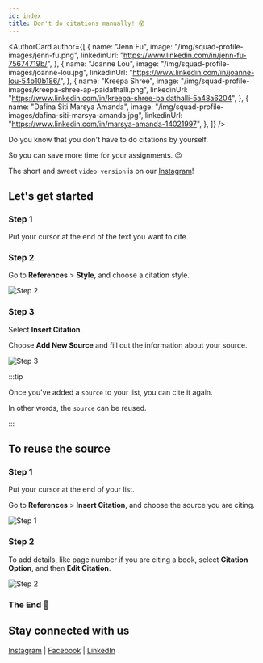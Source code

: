 ```yaml
---
id: index
title: Don't do citations manually! 😰
---
```



<AuthorCard
	author={[
		{
			name: "Jenn Fu",
			image: "/img/squad-profile-images/jenn-fu.png",
			linkedinUrl: "https://www.linkedin.com/in/jenn-fu-75674719b/",
		},
		{
			name: "Joanne Lou",
			image: "/img/squad-profile-images/joanne-lou.jpg",
			linkedinUrl: "https://www.linkedin.com/in/joanne-lou-54b10b186/",
		},
		{
			name: "Kreepa Shree",
			image: "/img/squad-profile-images/kreepa-shree-ap-paidathalli.png",
			linkedinUrl: "https://www.linkedin.com/in/kreepa-shree-paidathalli-5a48a6204",
		},
		{
			name: "Dafina Siti Marsya Amanda",
			image: "/img/squad-profile-images/dafina-siti-marsya-amanda.jpg",
			linkedinUrl: "https://www.linkedin.com/in/marsya-amanda-14021997",
		},
	]}
/>

Do you know that you don't have to do citations by yourself.

So you can save more time for your assignments. 😍

The short and sweet `video version` is on our [Instagram](https://www.instagram.com/microsoft_mws/)!

## Let's get started

### Step 1

Put your cursor at the end of the text you want to cite.

### Step 2

Go to **References** > **Style**, and choose a citation style.

![Step 2](step-1.2.png)

### Step 3

Select **Insert Citation**.

Choose **Add New Source** and fill out the information about your source.

![Step 3](step-1.3.png)

:::tip

Once you've added a `source` to your list, you can cite it again.

In other words, the `source` can be reused.

:::

## To reuse the source

### Step 1

Put your cursor at the end of your list.

Go to **References** > **Insert Citation**, and choose the source you are citing.

![Step 1](step-2.1.png)

### Step 2

To add details, like page number if you are citing a book, select **Citation Option**, and then **Edit Citation**.

![Step 2](step-2.2.png)

### The End 🎊

## Stay connected with us

[Instagram](https://www.instagram.com/microsoft_mws/) |
[Facebook](https://www.facebook.com/microsoft.mws) |
[LinkedIn](https://www.linkedin.com/company/mwsquad/)
